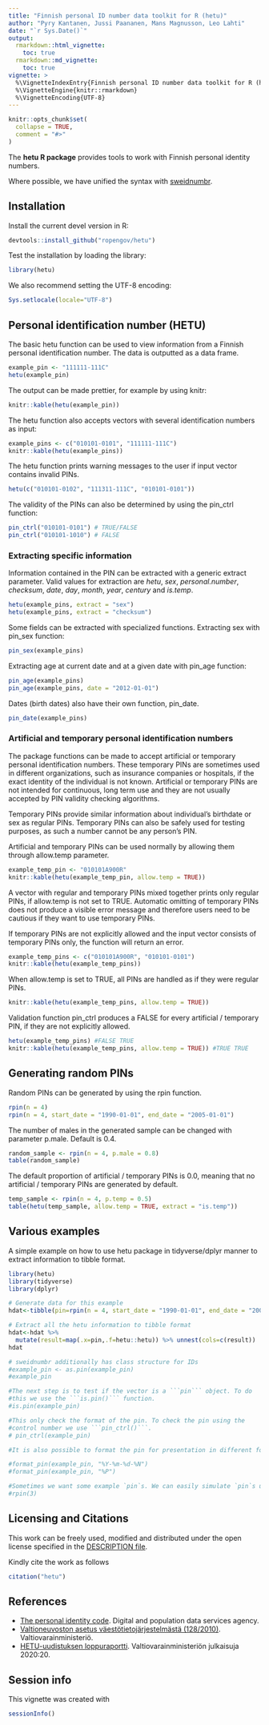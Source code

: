 ```yaml
---
title: "Finnish personal ID number data toolkit for R (hetu)"
author: "Pyry Kantanen, Jussi Paananen, Mans Magnusson, Leo Lahti"
date: "`r Sys.Date()`"
output:
  rmarkdown::html_vignette:
    toc: true
  rmarkdown::md_vignette:
    toc: true   
vignette: >
  %\VignetteIndexEntry{Finnish personal ID number data toolkit for R (hetu)}
  %\VignetteEngine{knitr::rmarkdown}
  %\VignetteEncoding{UTF-8}
---
```


```r
knitr::opts_chunk$set(
  collapse = TRUE,
  comment = "#>"
)
```

The **hetu R package** provides tools to work with Finnish personal identity numbers.

Where possible, we have unified the syntax with [sweidnumbr](https://github.com/rOpenGov/sweidnumbr).



## Installation

Install the current devel version in R:

```r
devtools::install_github("ropengov/hetu")
```

Test the installation by loading the library:

```r
library(hetu)
```

We also recommend setting the UTF-8 encoding:

```r
Sys.setlocale(locale="UTF-8") 
```

## Personal identification number (HETU)

The basic hetu function can be used to view information from a Finnish personal identification number. The data is outputted as a data frame.

```r
example_pin <- "111111-111C"
hetu(example_pin)
```

The output can be made prettier, for example by using knitr:

```r
knitr::kable(hetu(example_pin))
```

The hetu function also accepts vectors with several identification numbers as input:

```r
example_pins <- c("010101-0101", "111111-111C")
knitr::kable(hetu(example_pins))
```

The hetu function prints warning messages to the user if input vector contains invalid PINs.

```r
hetu(c("010101-0102", "111311-111C", "010101-0101"))
```

The validity of the PINs can also be determined by using the pin_ctrl function:

```r
pin_ctrl("010101-0101") # TRUE/FALSE 
pin_ctrl("010101-1010") # FALSE
```

### Extracting specific information

Information contained in the PIN can be extracted with a generic extract parameter. Valid values for extraction are *hetu*, *sex*, *personal.number*, *checksum*, *date*, *day*, *month*, *year*, *century* and *is.temp*.

```r
hetu(example_pins, extract = "sex")
hetu(example_pins, extract = "checksum")
```

Some fields can be extracted with specialized functions. Extracting sex with pin_sex function:

```r
pin_sex(example_pins)
```

Extracting age at current date and at a given date with pin_age function:

```r
pin_age(example_pins)
pin_age(example_pins, date = "2012-01-01")
```

Dates (birth dates) also have their own function, pin_date.

```r
pin_date(example_pins)
```

### Artificial and temporary personal identification numbers

The package functions can be made to accept artificial or temporary personal identification numbers. These temporary PINs are sometimes used in different organizations, such as insurance companies or hospitals, if the exact identity of the individual is not known. Artificial or temporary PINs are not intended for continuous, long term use and they are not usually accepted by PIN validity checking algorithms.

Temporary PINs provide similar information about individual's birthdate or sex as regular PINs. Temporary PINs can also be safely used for testing purposes, as such a number cannot be any person's PIN.

Artificial and temporary PINs can be used normally by allowing them through allow.temp parameter.

```r
example_temp_pin <- "010101A900R"
knitr::kable(hetu(example_temp_pin, allow.temp = TRUE))
```

A vector with regular and temporary PINs mixed together prints only regular PINs, if allow.temp is not set to TRUE. Automatic omitting of temporary PINs does not produce a visible error message and therefore users need to be cautious if they want to use temporary PINs.

If temporary PINs are not explicitly allowed and the input vector consists of temporary PINs only, the function will return an error.

```r
example_temp_pins <- c("010101A900R", "010101-0101")
knitr::kable(hetu(example_temp_pins))
```

When allow.temp is set to TRUE, all PINs are handled as if they were regular PINs.

```r
knitr::kable(hetu(example_temp_pins, allow.temp = TRUE))
```

Validation function pin_ctrl produces a FALSE for every artificial / temporary PIN, if they are not explicitly allowed.

```r
hetu(example_temp_pins) #FALSE TRUE
knitr::kable(hetu(example_temp_pins, allow.temp = TRUE)) #TRUE TRUE
```

## Generating random PINs

Random PINs can be generated by using the rpin function.

```r
rpin(n = 4)
rpin(n = 4, start_date = "1990-01-01", end_date = "2005-01-01")
```

The number of males in the generated sample can be changed with parameter p.male. Default is 0.4.

```r
random_sample <- rpin(n = 4, p.male = 0.8)
table(random_sample)
```

The default proportion of artificial / temporary PINs is 0.0, meaning that no artificial / temporary PINs are generated by default.

```r
temp_sample <- rpin(n = 4, p.temp = 0.5)
table(hetu(temp_sample, allow.temp = TRUE, extract = "is.temp"))
```

## Various examples

A simple example on how to use hetu package in tidyverse/dplyr manner to extract information to tibble format.

```r
library(hetu)
library(tidyverse)
library(dplyr)

# Generate data for this example
hdat<-tibble(pin=rpin(n = 4, start_date = "1990-01-01", end_date = "2005-01-01"))

# Extract all the hetu information to tibble format
hdat<-hdat %>%
  mutate(result=map(.x=pin,.f=hetu::hetu)) %>% unnest(cols=c(result))
hdat
```

```r
# sweidnumbr additionally has class structure for IDs
#example_pin <- as.pin(example_pin)
#example_pin

#The next step is to test if the vector is a ```pin``` object. To do
#this we use the ```is.pin()``` function.
#is.pin(example_pin)

#This only check the format of the pin. To check the pin using the
#control number we use ```pin_ctrl()```.
# pin_ctrl(example_pin)

#It is also possible to format the pin for presentation in different forms. (Note however that #the output of `format_pin` is just a character and no longer a `pin` object):

#format_pin(example_pin, "%Y-%m-%d-%N")
#format_pin(example_pin, "%P")

#Sometimes we want some example `pin`s. We can easily simulate `pin`s using `rpin()`:
#rpin(3)

```



## Licensing and Citations

This work can be freely used, modified and distributed under the open license specified in the [DESCRIPTION file](https://github.com/MansMeg/hetu/blob/master/DESCRIPTION).

Kindly cite the work as follows

```r
citation("hetu")
```

## References

- [The personal identity code](https://dvv.fi/en/personal-identity-code). Digital and population data services agency.
- [Valtioneuvoston asetus väestötietojärjestelmästä (128/2010)](https://www.finlex.fi/fi/laki/ajantasa/2010/20100128). Valtiovarainministeriö.
- [HETU-uudistuksen loppuraportti](http://urn.fi/URN:ISBN:978-952-367-296-3). Valtiovarainministeriön julkaisuja 2020:20.

## Session info

This vignette was created with

```r
sessionInfo()
```

